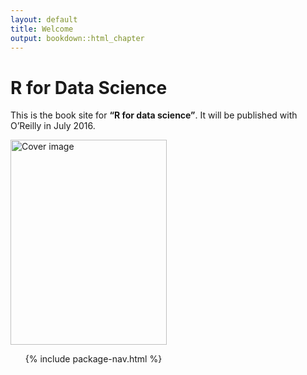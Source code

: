 ```yaml
---
layout: default
title: Welcome
output: bookdown::html_chapter
---
```


# R for Data Science

This is the book site for __"R for data science"__. It will be published with O'Reilly in July 2016. 

<img src="cover.png" width="250" height="328" alt="Cover image" />


<ul class="toc">
  {% include package-nav.html %}
</ul>

